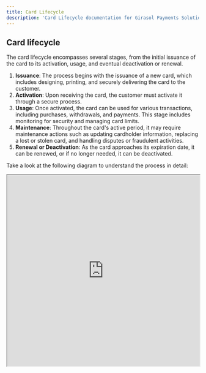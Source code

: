 ```yaml
---
title: Card Lifecycle
description: 'Card Lifecycle documentation for Girasol Payments Solutions.'
---
```


## Card lifecycle

The card lifecycle encompasses several stages, from the initial issuance of the card to its activation, usage, and eventual deactivation or renewal. 

1. **Issuance**: The process begins with the issuance of a new card, which includes designing, printing, and securely delivering the card to the customer.
2. **Activation**: Upon receiving the card, the customer must activate it through a secure process.
3. **Usage**: Once activated, the card can be used for various transactions, including purchases, withdrawals, and payments. This stage includes monitoring for security and managing card limits.
4. **Maintenance**: Throughout the card's active period, it may require maintenance actions such as updating cardholder information, replacing a lost or stolen card, and handling disputes or fraudulent activities.
5. **Renewal or Deactivation**: As the card approaches its expiration date, it can be renewed, or if no longer needed, it can be deactivated.

Take a look at the following diagram to understand the process in detail:

<iframe src="https://drive.google.com/file/d/1kHb5HTj9FsVCJ_yMxUZxq_3-D_UE1jcA/preview?usp=sharing" width="100%" height="500px"> </iframe>